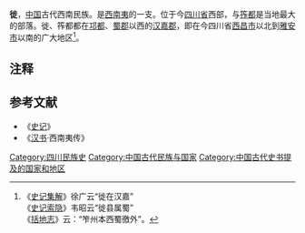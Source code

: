 '''徙'''，[[中国|中国]]古代西南民族。是[[西南夷|西南夷]]的一支。位于今[[四川省|四川省]]西部，与[[筰都|筰都]]是当地最大的部落。徙、筰都都在[[邛都|邛都]]、[[蜀郡|蜀郡]]以西的[[汉嘉郡|汉嘉郡]]，即在今四川省[[西昌市|西昌市]]以北到[[雅安市|雅安市]]以南的广大地区<ref>《[[史记集解|史记集解]]》徐广云“徙在汉嘉”<br />《[[史记索隐|史记索隐]]》韦昭云“徙县属蜀”<br />《[[括地志|括地志]]》云：“笮州本西蜀徼外”。</ref>。

== 注释 ==

<div class="references-small">
<references></references>
</div>

==参考文献==
*《[[史记|史记]]》
*《[[汉书|汉书]]·西南夷传》

[[Category:四川民族史|Category:四川民族史]]
[[Category:中国古代民族与国家|Category:中国古代民族与国家]]
[[Category:中国古代史书提及的国家和地区|Category:中国古代史书提及的国家和地区]]